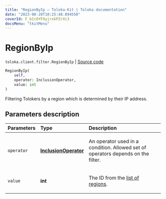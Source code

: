 ```yaml
---
title: "RegionByIp — Toloka-Kit | Toloka documentation"
date: "2023-08-28T10:25:48.894550"
coverId: F_bIcOYF9yjrxkPZrXc3
docsMenu: "tkitMenu"
---
```


# RegionByIp

`toloka.client.filter.RegionByIp` | [Source code](https://github.com/Toloka/toloka-kit/blob/v1.2.1/src/client/filter.py#L509)

```python
RegionByIp(
    self,
    operator: InclusionOperator,
    value: int
)
```

Filtering Tolokers by a region which is determined by their IP address.

## Parameters description

| Parameters | Type | Description |
| :----------| :----| :-----------|
`operator`|**[InclusionOperator](/docs/toloka-kit/reference/toloka.client.primitives.operators.InclusionOperator)**|<p>An operator used in a condition. Allowed set of operators depends on the filter.</p>
`value`|**int**|<p>The ID from the [list of regions](/docs/api/regions).</p>